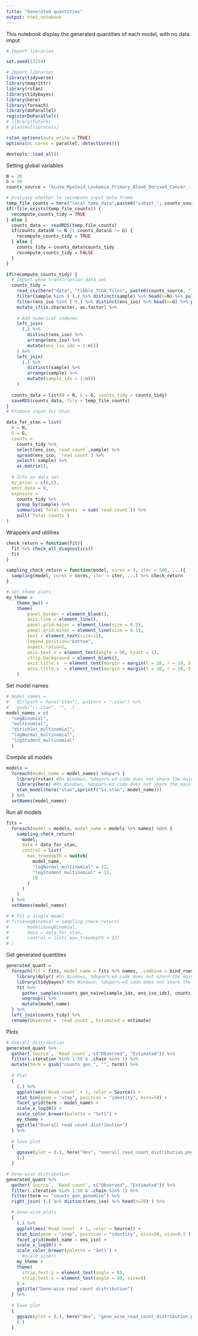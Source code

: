 ```yaml
---
title: "Generated quantities"
output: html_notebook
---
```


This notebook display the generated quantities of each model, with no data imput

```r
# Import libraries

set.seed(13254)

# Import libraries
library(tidyverse)
library(magrittr)
library(rstan)
library(tidybayes)
library(here)
library(foreach)
library(doParallel)
registerDoParallel()
# library(future)
# plan(multiprocess)

rstan_options(auto_write = TRUE)
options(mc.cores = parallel::detectCores())

devtools::load_all()
```

Setting global variables

```r

N = 20 
G = 50 
counts_source = "Acute_Myeloid_Leukemia_Primary_Blood_Derived_Cancer_-_Peripheral_Blood"

# Evaluate whether to recompute input data frame
temp_file_counts = here("local_temp_data",paste0("subset_", counts_source,".rds")) 
if(!file.exists(temp_file_counts)) {
  recompute_counts_tidy = TRUE
} else {
  counts_data <- readRDS(temp_file_counts)
  if(counts_data$N != N || counts_data$G != G) {
    recompute_counts_tidy = TRUE
  } else {
    counts_tidy = counts_data$counts_tidy
    recompute_counts_tidy = FALSE
  }
}

if(recompute_counts_tidy) {
  # Import gene transcription data set
  counts_tidy =
    read_csv(here("data", "tibble_TCGA_files", paste0(counts_source, ".csv"))) %>%
    filter(sample %in% ( (.) %>% distinct(sample) %>% head(n=N) %>% pull(sample)) ) %>%
    filter(ens_iso %in% ( (.) %>% distinct(ens_iso) %>% head(n=G) %>% pull(ens_iso)) ) %>%
    mutate_if(is.character, as.factor) %>%
  
    # Add numerical indexes
    left_join(
      (.) %>% 
        distinct(ens_iso) %>% 
        arrange(ens_iso) %>% 
        mutate(ens_iso_idx = 1:n())
    ) %>%
    left_join(
      (.) %>% 
        distinct(sample) %>% 
        arrange(sample) %>% 
        mutate(sample_idx = 1:n())
    )
  
  counts_data = list(N = N, G = G, counts_tidy = counts_tidy)
  saveRDS(counts_data, file = temp_file_counts)
}
# Produce input for Stan

```

```r
data_for_stan = list(
  N = N, 
  G = G,
  counts =
    counts_tidy %>%
    select(ens_iso,`read count`,sample) %>%
    spread(ens_iso, `read count`) %>%
    select(-sample) %>%
    as.matrix(),
  
  # Info on data set
  my_prior = c(0,5),
  omit_data = 0,
  exposure = 
    counts_tidy %>% 
    group_by(sample) %>% 
    summarise(`Total counts` = sum(`read count`)) %>% 
    pull(`Total counts`)
)
```

Wrappers and utilities

```r

check_return = function(fit){
  fit %>% check_all_diagnostics()
  fit
}

sampling_check_return = function(model, cores = 4, iter = 500, ...){
  sampling(model, cores = cores, iter = iter, ...) %>% check_return
}

# Set theme plots
my_theme = 	
	theme_bw() +
	theme(
		panel.border = element_blank(),
		axis.line = element_line(),
		panel.grid.major = element_line(size = 0.2),
		panel.grid.minor = element_line(size = 0.1),
		text = element_text(size=12),
		legend.position="bottom",
		aspect.ratio=1,
		axis.text.x = element_text(angle = 90, hjust = 1),
		strip.background = element_blank(),
		axis.title.x  = element_text(margin = margin(t = 10, r = 10, b = 10, l = 10)),
		axis.title.y  = element_text(margin = margin(t = 10, r = 10, b = 10, l = 10))
	)


```

Set model names

```r
# model_names = 
#   dir(path = here("stan"), pattern = ".stan") %>%
#   gsub("\\.stan", "", .)
model_names = c(
  "negBinomial", 
  "multinomial", 
  "dirichlet_multinomial", 
  "logNormal_multinomial", 
  "logStudent_multinomial"
  )

```

Compile all models

```r
models = 
  foreach(model_name = model_names) %dopar% {
    library(rstan) #On Windows, %dopar%-ed code does not share the main session
    library(here) #On Windows, %dopar%-ed code does not share the main session
    stan_model(here("stan",sprintf("%s.stan", model_name)))
  } %>% 
  setNames(model_names)
```

Run all models

```r
fits = 
  foreach(model = models, model_name = models %>% names) %do% {
    sampling_check_return(
      model, 
      data = data_for_stan,
      control = list(
        max_treedepth = switch(
          model_name, 
          "logNormal_multinomial" = 12, 
          "logStudent_multinomial" = 13, 
          10
        ) 
      )
    )
  } %>% 
  setNames(model_names)

# # Fit a single model
# fits$negBinomial = sampling_check_return(
#       models$negBinomial,
#       data = data_for_stan,
#       control = list( max_treedepth = 12)
# )
```


Get generated quantities

```r
generated_quant = 
  foreach(fit = fits, model_name = fits %>% names, .combine = bind_rows) %dopar% {
    library(dplyr) #On Windows, %dopar%-ed code does not share the main session
    library(tidybayes) #On Windows, %dopar%-ed code does not share the main session
    fit %>%
      gather_samples(counts_gen_naive[sample_idx, ens_iso_idx], counts_gen_geneWise[sample_idx, ens_iso_idx]) %>%
      ungroup() %>%
      mutate(model_name)
  } %>%
  left_join(counts_tidy) %>%
  rename(Observed = `read count`, Estimated = estimate)

```

Plots 

```r

# Overall distribution
generated_quant %>%
  gather(`Source`, `Read count`, c("Observed", "Estimated")) %>%
  filter(.iteration %in% 1:50 & .chain %in% 1) %>%
  mutate(term = gsub("counts_gen_", "", term)) %>%
  
  # Plot
  {
    (.) %>%
    ggplot(aes(`Read count` + 1, color = Source)) +
    stat_bin(geom = "step", position = "identity", bins=50) +
    facet_grid(term ~ model_name) +
    scale_x_log10() +
    scale_color_brewer(palette = "Set1") +
    my_theme +
    ggtitle("Overall read count distribution") 
  } %>%
  
  # Save plot
  {
    ggsave(plot = (.), here("dev", "overall_read_count_distribution.png"))
    (.)
  }

# Gene-wise distribution
generated_quant %>%
  gather(`Source`, `Read count`, c("Observed", "Estimated")) %>%
  filter(.iteration %in% 1:50 & .chain %in% 1) %>%
  filter(term == "counts_gen_geneWise") %>%
  right_join( (.) %>% distinct(ens_iso) %>% head(n=20) ) %>%

  # Gene-wise plots
  {
    (.) %>%
    ggplot(aes(`Read count` + 1, color = Source)) +
    stat_bin(geom = "step", position = "identity", bins=50, size=0.2 ) +
    facet_grid(model_name ~ ens_iso) +
    scale_x_log10() +
    scale_color_brewer(palette = "Set1") +
      #scale_size()
    my_theme +
    theme(
      strip.text.y = element_text(angle = 0),
      strip.text.x = element_text(angle = 90, size=8)
    ) +
    ggtitle("Gene-wise read count distribution") 
  } %>%
  
  # Save plot
  {
    ggsave(plot = (.), here("dev", "gene_wise_read_count_distribution.png"), width=29, height=21, units = "cm")
    (.)
  }
  

```


